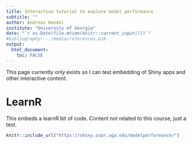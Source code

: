 ```yaml
---
title: Interactive tutorial to explore model performance
subtitle: ""
author: Andreas Handel
institute: "University of Georgia"
date: "`r as.Date(file.mtime(knitr::current_input()))`"
#bibliography: ../media/references.bib
output: 
  html_document:
    toc: FALSE
---
```




This page currently only exists so I can test embedding of Shiny apps and other interactive content.

# LearnR

This embeds a learnR bit of code. Content not related to this course, just a test.

```r
knitr::include_url("https://shiny.ovpr.uga.edu/modelperformance/")
```

